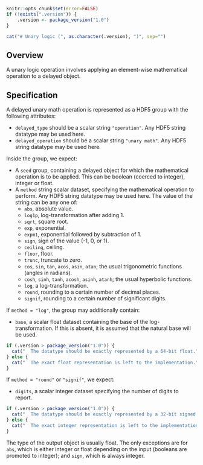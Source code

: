 ```r
knitr::opts_chunk$set(error=FALSE)
if (!exists(".version")) {
    .version <- package_version("1.0")
}
```

```r
cat("# Unary logic (", as.character(.version), ")", sep="")
```

## Overview

A unary logic operation involves applying an element-wise mathematical operation to a delayed object.

## Specification

A delayed unary math operation is represented as a HDF5 group with the following attributes:

- `delayed_type` should be a scalar string `"operation"`.
  Any HDF5 string datatype may be used here.
- `delayed_operation` should be a scalar string `"unary math"`.
  Any HDF5 string datatype may be used here.

Inside the group, we expect:

- A `seed` group, containing a delayed object for which the mathematical operation is to be applied.
  This can be boolean (coerced to integer), integer or float.
- A `method` string scalar dataset, specifying the mathematical operation to perform.
  Any HDF5 string datatype may be used here.
  The value of the string can be any one of:
  - `abs`, absolute value.
  - `log1p`, log-transformation after adding 1.
  - `sqrt`, square root.
  - `exp`, exponential.
  - `expm1`, exponential followed by subtraction of 1.
  - `sign`, sign of the value (-1, 0, or 1).
  - `ceiling`, ceiling.
  - `floor`, floor.
  - `trunc`, truncate to zero.
  - `cos`, `sin`, `tan`, `acos`, `asin`, `atan`; the usual trigonometric functions (angles in radians).
  - `cosh`, `sinh`, `tanh`, `acosh`, `asinh`, `atanh`; the usual hyperbolic functions.
  - `log`, a log-transformation.
  - `round`, rounding to a certain number of decimal places.
  - `signif`, rounding to a certain number of significant digits.

If `method = "log"`, the group may additionally contain:

- `base`, a scalar float dataset containing the base of the log-transformation.
  If this is absent, it is assumed that the natural base will be used.
```r
if (.version > package_version("1.0")) {
  cat("  The datatype should be exactly represented by a 64-bit float.")
} else {
  cat("  The exact float representation is left to the implementation.")
}
```

If `method = "round"` or `"signif"`, we expect:

- `digits`, a scalar integer dataset specifying the number of digits to report.
```r
if (.version > package_version("1.0")) {
  cat("  The datatype should be exactly represented by a 32-bit signed integer.")
} else {
  cat("  The exact integer representation is left to the implementation.")
}
```

The type of the output object is usually float.
The only exceptions are for `abs`, which is either integer or float depending on the input (booleans are promoted to integer);
and `sign`, which is always integer.
